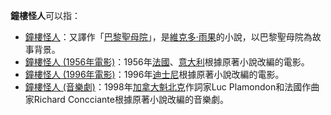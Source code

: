'''鐘樓怪人'''可以指：
*[[鐘樓怪人|鐘樓怪人]]：又譯作「[[巴黎聖母院_(小說)|巴黎聖母院]]」，是[[維克多·雨果|維克多·雨果]]的小說，以巴黎聖母院為故事背景。
*[[鐘樓怪人_(1956年電影)|鐘樓怪人 (1956年電影)]]：1956年[[法國|法國]]、[[意大利|意大利]]根據原著小說改編的電影。
*[[鐘樓怪人_(1996年電影)|鐘樓怪人 (1996年電影)]]：1996年[[迪士尼|迪士尼]]根據原著小說改編的電影。
*[[鐘樓怪人_(音樂劇)|鐘樓怪人 (音樂劇)]]：1998年[[加拿大|加拿大]][[魁北克|魁北克]]作詞家Luc Plamondon和法國作曲家Richard Concciante根據原著小說改編的音樂劇。

{{disambig|Cat=四字作品消歧義}}